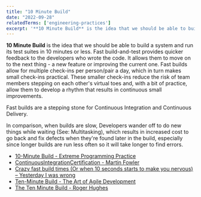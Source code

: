 ```yaml
---
title: "10 Minute Build"
date: "2022-09-28"
relatedTerms: ['engineering-practices']
excerpt: '**10 Minute Build** is the idea that we should be able to build a system and run its test'
---
```


**10 Minute Build** is the idea that we should be able to build a system and run its test suites in 10 minutes or less. Fast build-and-test provides quicker feedback to the developers who wrote the code. It allows them to move on to the next thing - a new feature or improving the current one. Fast builds allow for multiple check-ins per person/pair a day, which in turn makes small check-ins practical. These smaller check-ins reduce the risk of team members stepping on each other's virtual toes and, with a bit of practice, allow them to develop a rhythm that results in continuous small improvements.

Fast builds are a stepping stone for Continuous Integration and Continuous Delivery.

In comparison, when builds are slow, Developers wander off to do new things while waiting (See: Multitasking), which results in increased cost to go back and fix defects when they're found later in the build, especially since longer builds are run less often so it will take longer to find errors.

<HighlightBox heading="Resource Links" variant="resourceLinks">

- [10-Minute Build - Extreme Programming Practice](https://explainagile.com/agile/xp-extreme-programming/practices/10-minute-build/)
- [ContinuousIntegrationCertification - Martin Fowler](https://martinfowler.com/bliki/ContinuousIntegrationCertification.html)
- [Crazy fast build times (Or when 10 seconds starts to make you nervous) – Yesterday I was wrong](http://dan.bodar.com/2012/02/28/crazy-fast-build-times-or-when-10-seconds-starts-to-make-you-nervous/)
- [Ten-Minute Build - The Art of Agile Development](https://www.jamesshore.com/v2/books/aoad1/ten_minute_build)
- [The Ten Minute Build - Roger Hughes](https://www.javacodegeeks.com/2011/09/ten-minute-build.html)

</HighlightBox>
